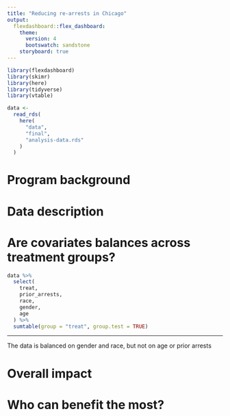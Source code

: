 ```yaml
---
title: "Reducing re-arrests in Chicago"
output: 
  flexdashboard::flex_dashboard:
    theme: 
      version: 4
      bootswatch: sandstone
    storyboard: true
---
```


```r
library(flexdashboard)
library(skimr)
library(here)
library(tidyverse)
library(vtable)

data <-
  read_rds(
    here(
      "data",
      "final",
      "analysis-data.rds"
    )
  )
```


Program background
==========================================




Data description
==========================================

# Are covariates balances across treatment groups?

```r
data %>%
  select(
    treat,
    prior_arrests,
    race,
    gender,
    age
  ) %>%
  sumtable(group = "treat", group.test = TRUE)
```

***

The data is balanced on gender and race, but not on age or prior arrests

Overall impact
==========================================

Who can benefit the most?
==========================================
